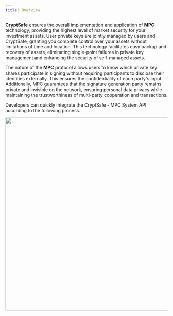 ---
title: Overview
---

**CryptSafe** ensures the overall implementation and application of **MPC** technology, providing the highest level of market security for your investment assets. User private keys are jointly managed by users and CryptSafe, granting you complete control over your assets without limitations of time and location. This technology facilitates easy backup and recovery of assets, eliminating single-point failures in private key management and enhancing the security of self-managed assets.

The nature of the **MPC** protocol allows users to know which private key shares participate in signing without requiring participants to disclose their identities externally. This ensures the confidentiality of each party's input. Additionally, MPC guarantees that the signature generation party remains private and invisible on the network, ensuring personal data privacy while maintaining the trustworthiness of multi-party cooperation and transactions.


Developers can quickly integrate the CryptSafe - MPC System API according to the following process.

<div className="w-full flex items-center justify-center">
    <img src="/images/apis/mpc-process_en.png" width="600"/>
</div>



